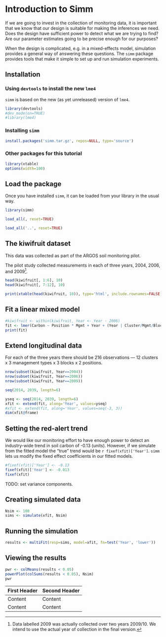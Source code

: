 Introduction to Simm
====================

If we are going to invest in the collection of monitoring data, it is important that we know that our design is suitable for making the inferences we need. Does the design have sufficient power to detect what we are trying to find? Are our parameter estimates going to be precise enough for our purposes? 

When the design is complicated, e.g. in a mixed-effects model, simulation provides a general way of answering these questions. The `simm` package provides tools that make it simple to set up and run simulation experiments. 

Installation
------------

### Using `devtools` to install the new `lme4`

`simm` is based on the new (as yet unreleased) version of `lme4`.

```r
library(devtools)
#dev_mode(on=TRUE)
#library(lme4)
```

### Installing `simm`

```r
install.packages('simm.tar.gz', repos=NULL, type='source')
```

### Other packages for this tutorial

```r
library(xtable)
options(width=100)
```

Load the package
----------------

Once you have installed `simm`, it can be loaded from your library in the usual way.

```r
library(simm)
```

```r
load_all(, reset=TRUE)
```

```r
load_all('..', reset=TRUE)
```

The kiwifruit dataset
---------------------

This data was collected as part of the ARGOS soil monitoring pilot.

The pilot study collected measurements in each of three years, 2004, 2006, and 2009[^1].

```r
head(kiwifruit[, 1:6], 10)
head(kiwifruit[, 7:12], 10)
```

```r
print(xtable(head(kiwifruit, 10)), type='html', include.rownames=FALSE, html.table.attributes = getOption("xtable.html.table.attributes"))
```

[^1]: Data labelled 2009 was actually collected over two years 2009/10. We intend to use the actual year of collection in the final version.

Fit a linear mixed model
------------------------

```r
#kiwifruit <- within(kiwifruit, Year <- Year - 2006)
fit <- lmer(Carbon ~ Position * Mgmt + Year + (Year | Cluster/Mgmt/Block), kiwifruit)
print(fit)
```

Extend longitudinal data
------------------------

For each of the three years there should be 216 observations --- 12 clusters x 3 management types x 3 blocks x 2 positions.

```r
nrow(subset(kiwifruit, Year==2004))
nrow(subset(kiwifruit, Year==2006))
nrow(subset(kiwifruit, Year==2009))
```

```r
seq(2014, 2039, length=6)
```

```r
yseq <- seq(2014, 2039, length=6)
xfit <- extend(fit, along='Year', values=yseq)
#xfit <- extend(fit, along='Year', values=seq(-3, 3))
dim(xfit@frame)
```

Setting the red-alert trend
---------------------------

We would like our monitoring effort to have enough power to detect an industry-wide trend in soil carbon of -0.13 (units). However, if we simulate from the fitted model the "true" trend would be `r fixef(xfit)['Year']`. `simm` lets us modify the fixed effect coefficients in our fitted models.

```r
#fixef(xfit)['Year'] <- -0.13
fixef(xfit)['Year'] <- -0.013
fixef(xfit)
```

TODO: set variance components.


Creating simulated data
-------------------------

```r
Nsim <- 100
sims <- simulate(xfit, Nsim)
```

Running the simulation
----------------------

```r
results <- multiFit(resp=sims, model=xfit, fn=test('Year', 'lower'))
```


Viewing the results
-------------------

```r
pwr <- colMeans(results < 0.05)
powerPlot(colSums(results < 0.05), Nsim)
pwr
```


First Header | Second Header
------------ | -------------
Content      | Content
Content      | Content